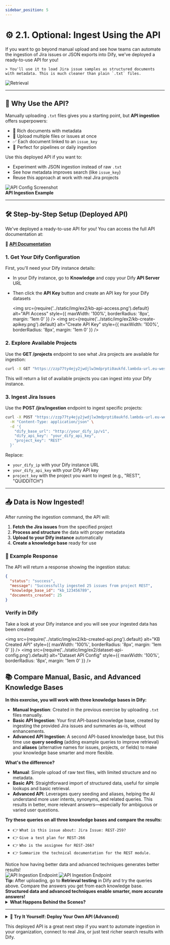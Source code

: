 ```yaml
---
sidebar_position: 5
---
```


# ⚙️ 2.1. Optional: Ingest Using the API

<div style={{ display: 'grid', gridTemplateColumns: '2fr 1fr', gap: '2em', alignItems: 'center', marginBottom: '2em' }}>
  <div>
    If you want to go beyond manual upload and see how teams can automate the ingestion of Jira issues or JSON exports into Dify, we've deployed a ready-to-use API for you!

    > You'll use it to load Jira issue samples as structured documents with metadata. This is much cleaner than plain `.txt` files.

  </div>
  <div style={{ textAlign: 'center' }}>
    <img src={require('../static/img/ex2/knowledge-base.png').default} alt="Retrieval" style={{ maxWidth: '100%', height: 'auto' }} />
  </div>
</div>

---

<div style={{ display: 'grid', gridTemplateColumns: '1fr 1fr', gap: '2em', alignItems: 'center', marginBottom: '2em' }}>
  <div>
    <h2>🚀 Why Use the API?</h2>
    <p>Manually uploading <code>.txt</code> files gives you a starting point, but <b>API ingestion</b> offers superpowers:</p>
    <ul>
      <li>🧠 Rich documents with metadata</li>
      <li>🤖 Upload multiple files or issues at once</li>
      <li>✅ Each document linked to an <code>issue_key</code></li>
      <li>🧰 Perfect for pipelines or daily ingestion</li>
    </ul>
    <p>Use this deployed API if you want to:</p>
    <ul>
      <li>Experiment with JSON ingestion instead of raw <code>.txt</code></li>
      <li>See how metadata improves search (like <code>issue_key</code>)</li>
      <li>Reuse this approach at work with real Jira projects</li>
    </ul>
  </div>
  <div style={{ textAlign: 'center' }}>
    <img src={require('../static/img/ex2/dataset-api-config.png').default} alt="API Config Screenshot" style={{ maxWidth: '100%', height: 'auto', borderRadius: '8px', boxShadow: '0 2px 8px #ddd' }} />
    <div style={{ fontSize: '0.95em', color: '#444', marginTop: '0.5em' }}>
      <b>API Ingestion Example</b>
    </div>
  </div>
</div>

---

## 🛠️ Step-by-Step Setup (Deployed API)

We've deployed a ready-to-use API for you! You can access the full API documentation at:

**🔗 [API Documentation](https://zzp77ty4ejy2jwdjlw3mdprpti0aukfd.lambda-url.eu-west-3.on.aws/docs)**

### 1. Get Your Dify Configuration

First, you'll need your Dify instance details:

- In your Dify instance, go to <b>Knowledge</b> and copy your Dify <b>API Server</b> URL
- Then click the <b>API Key</b> button and create an API key for your Dify datasets

   <img src={require('../static/img/ex2/kb-api-access.png').default} alt="API Access" style={{ maxWidth: '100%', borderRadius: '8px', margin: '1em 0' }} />
   <img src={require('../static/img/ex2/kb-create-apikey.png').default} alt="Create API Key" style={{ maxWidth: '100%', borderRadius: '8px', margin: '1em 0' }} />

### 2. Explore Available Projects

Use the **GET /projects** endpoint to see what Jira projects are available for ingestion:

```bash
curl -X GET "https://zzp77ty4ejy2jwdjlw3mdprpti0aukfd.lambda-url.eu-west-3.on.aws/projects"
```

This will return a list of available projects you can ingest into your Dify instance.

### 3. Ingest Jira Issues

Use the **POST /jira/ingestion** endpoint to ingest specific projects:

```bash
curl -X POST "https://zzp77ty4ejy2jwdjlw3mdprpti0aukfd.lambda-url.eu-west-3.on.aws/jira/ingestion" \
  -H "Content-Type: application/json" \
  -d '{
    "dify_base_url": "http://your_dify_ip/v1",
    "dify_api_key": "your_dify_api_key",
    "project_key": "REST"
  }'
```

Replace:
- `your_dify_ip` with your Dify instance URL
- `your_dify_api_key` with your Dify API key
- `project_key` with the project you want to ingest (e.g., "REST", "QUIDDITCH")

---

## 📤 Data is Now Ingested!

After running the ingestion command, the API will:

1. **Fetch the Jira issues** from the specified project
2. **Process and structure** the data with proper metadata
3. **Upload to your Dify instance** automatically
4. **Create a knowledge base** ready for use

### 🧪 Example Response

The API will return a response showing the ingestion status:

```json
{
  "status": "success",
  "message": "Successfully ingested 25 issues from project REST",
  "knowledge_base_id": "kb_123456789",
  "documents_created": 25
}
```

### Verify in Dify

Take a look at your Dify instance and you will see your ingested data has been created!

<img src={require('../static/img/ex2/kb-created-api.png').default} alt="KB Created API" style={{ maxWidth: '100%', borderRadius: '8px', margin: '1em 0' }} />
<img src={require('../static/img/ex2/dataset-api-config.png').default} alt="Dataset API Config" style={{ maxWidth: '100%', borderRadius: '8px', margin: '1em 0' }} />

## 📚 Compare Manual, Basic, and Advanced Knowledge Bases

<div style={{ background: '#fffbe8', border: '2px solid #facc15', borderRadius: '10px', padding: '1.5em 2em', margin: '2em 0', fontSize: '1.08em', boxShadow: '0 2px 8px #facc1533' }}>
  <b>In this exercise, you will work with <span style={{ color: '#b45309' }}>three knowledge bases</span> in Dify:</b>
  <ul>
    <li><b>Manual Ingestion</b>: Created in the previous exercise by uploading <code>.txt</code> files manually.</li>
    <li><b>Basic API Ingestion</b>: Your first API-based knowledge base, created by ingesting the provided Jira issues and summaries as-is, without enhancements.</li>
    <li><b>Advanced API Ingestion</b>: A second API-based knowledge base, but this time use <b>query seeding</b> (adding example queries to improve retrieval) and <b>aliases</b> (alternative names for issues, projects, or fields) to make your knowledge base smarter and more flexible.</li>
  </ul>
  <b>What's the difference?</b>
  <ul>
    <li><b>Manual</b>: Simple upload of raw text files, with limited structure and no metadata.</li>
    <li><b>Basic API</b>: Straightforward import of structured data, useful for simple lookups and basic retrieval.</li>
    <li><b>Advanced API</b>: Leverages query seeding and aliases, helping the AI understand more user intents, synonyms, and related queries. This results in better, more relevant answers—especially for ambiguous or varied user questions.</li>
  </ul>
  <div style={{ margin: '1.5em 0' }}>
    <b>Try these queries on all three knowledge bases and compare the results:</b>
    <ul style={{ fontSize: '1.05em' }}>
      <li>👉 <code>What is this issue about: Jira Issue: REST-259?</code></li>
      <li>👉 <code>Give a test plan for REST-266</code></li>
      <li>👉 <code>Who is the assignee for REST-266?</code></li>
      <li>👉 <code>Summarize the technical documentation for the REST module.</code></li>
    </ul>
    <span style={{ color: '#b45309', fontWeight: 500 }}>Notice how having better data and advanced techniques generates better results!</span>
  </div>
  <img src={require('../static/img/ex2/queries-compare.png').default} alt="API Ingestion Endpoint" style={{ maxWidth: '100%', borderRadius: '8px', margin: '1em 0' }} />
    <img src={require('../static/img/ex2/queries-compare-advanced.png').default} alt="API Ingestion Endpoint" style={{ maxWidth: '100%', borderRadius: '8px', margin: '1em 0' }} />
  <div style={{ marginTop: '1em' }}>
    <b>Tip:</b> After uploading, go to <b>Retrieval testing</b> in Dify and try the queries above. Compare the answers you get from each knowledge base. <b>Structured data and advanced techniques enable smarter, more accurate answers!</b>
  </div>
</div>

<details style={{
  border: '2px solid #7c3aed',
  borderRadius: '8px',
  background: '#faf9ff',
  padding: '0.5em 1em',
  marginTop: '1em',
  marginBottom: '1em'
}}>
<summary><b>What Happens Behind the Scenes?</b></summary>
<ul>
  <li>Each issue is converted into a descriptive <b>document</b>: summary, description, project, type, etc.</li>
  <li>Smart chunking ensures readable chunks with overlap for better search.</li>
  <li>Metadata (like <code>issue_key</code>) is attached, improving traceability.</li>
</ul>
</details>

---



<details style={{
  border: '2px solid #7c3aed',
  borderRadius: '8px',
  background: '#faf9ff',
  padding: '0.5em 1em',
  marginTop: '2em',
  marginBottom: '2em'
}}>
<summary><b>🔧 Try It Yourself: Deploy Your Own API (Advanced)</b></summary>

If you want to deploy your own version of the API or understand how it works under the hood, you can still use the Codespace approach:

1. Visit <a href="https://github.com/bassagap/dify_jira" target="_blank" rel="noopener noreferrer">https://github.com/bassagap/dify_jira</a> and create a <b>Codespace</b> on the <b>main</b> branch
2. Follow the original setup instructions to deploy your own instance
3. This gives you full control over the API and allows customization

<div style={{ marginTop: '1em', fontSize: '0.9em', color: '#666' }}>
  <b>Note:</b> This is optional and only needed if you want to customize the API or understand the implementation details.
</div>

</details>

This deployed API is a great next step if you want to automate ingestion in your organization, connect to real Jira, or just test richer search results with Dify.

